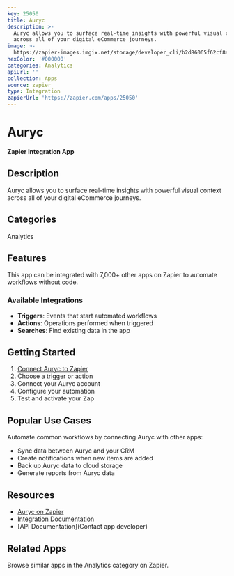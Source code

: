 ```yaml
---
key: 25050
title: Auryc
description: >-
  Auryc allows you to surface real-time insights with powerful visual context
  across all of your digital eCommerce journeys.
image: >-
  https://zapier-images.imgix.net/storage/developer_cli/b2d86065f62cf8eca7711f0e4028ffe2.png?auto=format%2Ccompress&ixlib=python-3.0.0&q=50
hexColor: '#000000'
categories: Analytics
apiUrl: ''
collection: Apps
source: zapier
type: Integration
zapierUrl: 'https://zapier.com/apps/25050'
---
```

# Auryc

**Zapier Integration App**

## Description

Auryc allows you to surface real-time insights with powerful visual context across all of your digital eCommerce journeys.

## Categories

Analytics

## Features

This app can be integrated with 7,000+ other apps on Zapier to automate workflows without code.

### Available Integrations

- **Triggers**: Events that start automated workflows
- **Actions**: Operations performed when triggered
- **Searches**: Find existing data in the app

## Getting Started

1. [Connect Auryc to Zapier](https://zapier.com/apps/25050)
2. Choose a trigger or action
3. Connect your Auryc account
4. Configure your automation
5. Test and activate your Zap

## Popular Use Cases

Automate common workflows by connecting Auryc with other apps:

- Sync data between Auryc and your CRM
- Create notifications when new items are added
- Back up Auryc data to cloud storage
- Generate reports from Auryc data

## Resources

- [Auryc on Zapier](https://zapier.com/apps/25050)
- [Integration Documentation](https://zapier.com/apps/25050/integrations)
- [API Documentation](Contact app developer)

## Related Apps

Browse similar apps in the Analytics category on Zapier.
